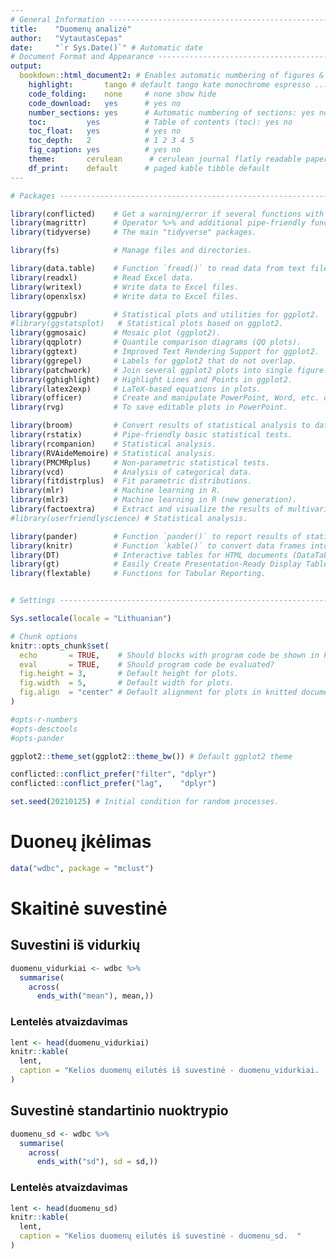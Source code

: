 ```yaml
---
# General Information --------------------------------------------------------
title:    "Duomenų analizė"
author:   "VytautasCepas"
date:     "`r Sys.Date()`" # Automatic date
# Document Format and Appearance ---------------------------------------------
output:
  bookdown::html_document2: # Enables automatic numbering of figures & tables
    highlight:       tango # default tango kate monochrome espresso ...
    code_folding:    none     # none show hide
    code_download:   yes      # yes no
    number_sections: yes      # Automatic numbering of sections: yes no
    toc:         yes          # Table of contents (toc): yes no
    toc_float:   yes          # yes no
    toc_depth:   2            # 1 2 3 4 5
    fig_caption: yes          # yes no
    theme:       cerulean      # cerulean journal flatly readable paper sandstone ...
    df_print:    default      # paged kable tibble default
---
```


```r
# Packages ------------------------------------------------------------------

library(conflicted)    # Get a warning/error if several functions with the same name exist.
library(magrittr)      # Operator %>% and additional pipe-friendly functions.
library(tidyverse)     # The main "tidyverse" packages.

library(fs)            # Manage files and directories.

library(data.table)    # Function `fread()` to read data from text files.
library(readxl)        # Read Excel data.
library(writexl)       # Write data to Excel files.
library(openxlsx)      # Write data to Excel files.

library(ggpubr)        # Statistical plots and utilities for ggplot2.
#library(ggstatsplot)   # Statistical plots based on ggplot2.
library(ggmosaic)      # Mosaic plot (ggplot2).
library(qqplotr)       # Quantile comparison diagrams (QQ plots).
library(ggtext)        # Improved Text Rendering Support for ggplot2.
library(ggrepel)       # Labels for ggplot2 that do not overlap.
library(patchwork)     # Join several ggplot2 plots into single figure.
library(gghighlight)   # Highlight Lines and Points in ggplot2.
library(latex2exp)     # LaTeX-based equations in plots.
library(officer)       # Create and manipulate PowerPoint, Word, etc. documents.
library(rvg)           # To save editable plots in PowerPoint.

library(broom)         # Convert results of statistical analysis to data frames.
library(rstatix)       # Pipe-friendly basic statistical tests.
library(rcompanion)    # Statistical analysis.
library(RVAideMemoire) # Statistical analysis.
library(PMCMRplus)     # Non-parametric statistical tests.
library(vcd)           # Analysis of categorical data.
library(fitdistrplus)  # Fit parametric distributions.
library(mlr)           # Machine learning in R.
library(mlr3)          # Machine learning in R (new generation).
library(factoextra)    # Extract and visualize the results of multivariate data analyses.
#library(userfriendlyscience) # Statistical analysis.

library(pander)        # Function `pander()` to report results of statistical analysis.
library(knitr)         # Function `kable()` to convert data frames into tables for reports.
library(DT)            # Interactive tables for HTML documents (DataTables).
library(gt)            # Easily Create Presentation-Ready Display Tables.
library(flextable)     # Functions for Tabular Reporting.


# Settings ------------------------------------------------------------------

Sys.setlocale(locale = "Lithuanian")

# Chunk options
knitr::opts_chunk$set(
  echo       = TRUE,    # Should blocks with program code be shown in knitted documents?
  eval       = TRUE,    # Should program code be evaluated?
  fig.height = 3,       # Default height for plots.
  fig.width  = 5,       # Default width for plots.
  fig.align  = "center" # Default alignment for plots in knitted documents.
)

#opts-r-numbers
#opts-desctools
#opts-pander

ggplot2::theme_set(ggplot2::theme_bw()) # Default ggplot2 theme

conflicted::conflict_prefer("filter", "dplyr")
conflicted::conflict_prefer("lag",    "dplyr")

set.seed(20210125) # Initial condition for random processes.
```

# Duoneų įkėlimas
```r
data("wdbc", package = "mclust")
```

# Skaitinė suvestinė
## Suvestini iš vidurkių
```r
duomenu_vidurkiai <- wdbc %>% 
  summarise(
    across(
      ends_with("mean"), mean,))
```
### Lentelės atvaizdavimas
```r
lent <- head(duomenu_vidurkiai)
knitr::kable(
  lent,
  caption = "Kelios duomenų eilutės iš suvestinė - duomenu_vidurkiai.  "
)
```
## Suvestinė standartinio nuoktrypio
```r
duomenu_sd <- wdbc %>% 
  summarise(
    across(
      ends_with("sd"), sd = sd,))
```
### Lentelės atvaizdavimas
```r
lent <- head(duomenu_sd)
knitr::kable(
  lent,
  caption = "Kelios duomenų eilutės iš suvestinė - duomenu_sd.  "
)
```
